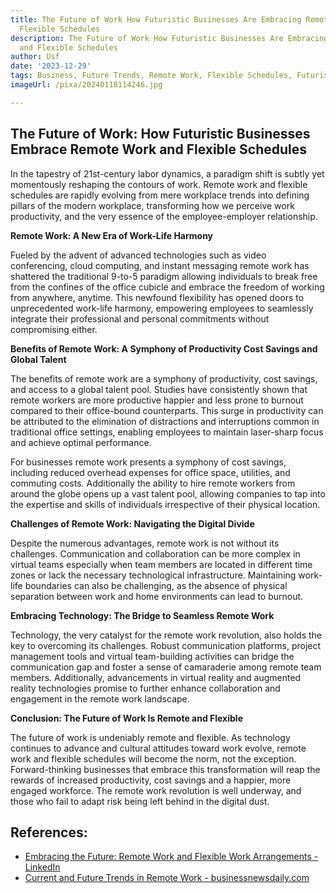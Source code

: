 ```yaml
---
title: The Future of Work How Futuristic Businesses Are Embracing Remote Work and
  Flexible Schedules
description: The Future of Work How Futuristic Businesses Are Embracing Remote Work
  and Flexible Schedules
author: Usf
date: '2023-12-29'
tags: Business, Future Trends, Remote Work, Flexible Schedules, Futuristic Businesses
imageUrl: /pixa/20240118114246.jpg

---
```

## The Future  of Work: How Futuristic  Businesses  Embrace Remote Work and Flexible Schedules

In  the tapestry of 21st-century labor  dynamics, a paradigm shift is subtly yet momentously reshaping  the  contours  of  work. Remote work and flexible  schedules are rapidly evolving from  mere workplace trends into defining pillars of the  modern workplace, transforming  how we perceive work  productivity, and the  very essence of the  employee-employer  relationship.

**Remote Work: A New Era of Work-Life Harmony**

Fueled by the advent of advanced technologies such as video  conferencing, cloud computing,  and instant messaging remote work  has shattered the traditional 9-to-5 paradigm allowing individuals to break free from the confines of the office cubicle and embrace the freedom of working from anywhere, anytime. This newfound flexibility has opened doors to unprecedented work-life harmony, empowering employees to seamlessly integrate  their professional and  personal commitments without compromising either.

**Benefits of Remote Work: A Symphony  of Productivity Cost Savings  and Global Talent**

The benefits  of remote work are  a symphony of productivity,  cost savings, and access to a global talent  pool. Studies have consistently shown that remote workers are more productive happier and less prone to burnout  compared to their office-bound counterparts. This surge in productivity can be attributed to the elimination of distractions and interruptions common in traditional office settings, enabling employees to maintain laser-sharp  focus  and achieve optimal performance.

For businesses remote work presents a symphony of  cost savings, including reduced overhead expenses for office space,  utilities, and commuting costs. Additionally the ability to hire remote workers  from around the globe opens up a  vast talent pool, allowing  companies to tap  into the expertise and skills of individuals irrespective of their physical location.

**Challenges of Remote Work: Navigating the Digital Divide**

Despite the  numerous  advantages, remote work is not without its challenges. Communication and collaboration can be more complex in virtual teams especially when team members are located in different time zones or lack the necessary technological infrastructure. Maintaining work-life boundaries can also be challenging, as the absence of physical separation between work and home  environments  can lead to burnout.

**Embracing Technology: The Bridge to Seamless Remote Work**

Technology, the very catalyst for the remote work revolution, also holds the key to overcoming its challenges. Robust communication  platforms, project management tools  and virtual team-building activities  can bridge the communication gap and foster a sense of camaraderie among remote team members. Additionally, advancements in virtual reality and augmented reality technologies promise to further enhance collaboration and engagement in the remote work landscape.

**Conclusion: The Future of  Work Is Remote and Flexible**

The future of  work is  undeniably remote and flexible. As technology continues to advance and cultural attitudes toward work evolve, remote work and flexible schedules will become the norm, not the exception. Forward-thinking businesses that embrace this transformation will reap the rewards of  increased productivity, cost savings and a happier, more engaged workforce. The remote work revolution is well underway, and those who fail to adapt risk being left behind in the digital dust.

## References:
- [Embracing the Future: Remote Work and Flexible Work Arrangements - LinkedIn](https://www.linkedin.com/pulse/embracing-future-remote-work-flexible-arrangements-muskan-mittal)
- [Current and Future Trends in Remote Work - businessnewsdaily.com](https://www.businessnewsdaily.com/8156-future-of-remote-work.html)
